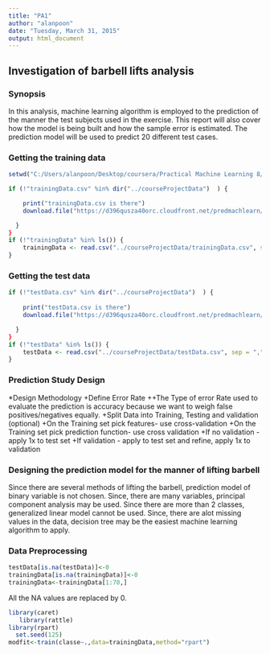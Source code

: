 ```yaml
---
title: "PA1"
author: "alanpoon"
date: "Tuesday, March 31, 2015"
output: html_document
---
```

## Investigation of barbell lifts analysis

### Synopsis

In this analysis, machine learning algorithm is employed to the prediction of the manner the test subjects used in the exercise. This report will also cover how the model is being built and how the sample error is estimated. The prediction model will be used to predict 20 different test cases.

### Getting the training data

```r
setwd("C:/Users/alanpoon/Desktop/coursera/Practical Machine Learning 8/machineLearningGit")

if (!"trainingData.csv" %in% dir("../courseProjectData")  ) {

    print("trainingData.csv is there")
    download.file("https://d396qusza40orc.cloudfront.net/predmachlearn/pml-training.csv", destfile = "../courseProjectData/trainingData.csv")

  }
}
if (!"trainingData" %in% ls()) {
    trainingData <- read.csv("../courseProjectData/trainingData.csv", sep = ",")
}

```

### Getting the test data

```r


if (!"testData.csv" %in% dir("../courseProjectData")  ) {
  
    print("testData.csv is there")
    download.file("https://d396qusza40orc.cloudfront.net/predmachlearn/pml-testing.csv", destfile = "../courseProjectData/testData.csv")

  }
}
if (!"testData" %in% ls()) {
    testData <- read.csv("../courseProjectData/testData.csv", sep = ",")
}

```
### Prediction Study Design
*Design Methodology
+Define Error Rate
++The Type of error Rate used to evaluate the prediction is accuracy because we want to weigh false positives/negatives equally.
+Split Data into Training, Testing and validation (optional)
+On the Training set pick features- use cross-validation
+On the Training set pick prediction function- use cross validation
+If no validation - apply 1x to test set
+If validation - apply to test set and refine, apply 1x to validation



### Designing the prediction model for the manner of lifting barbell
Since there are several methods of lifting the barbell, prediction model of binary variable is not chosen. Since, there are many variables, principal component analysis may be used. Since there are more than 2 classes, generalized linear model cannot be used.
Since, there are alot missing values in the data, decision tree may be the easiest machine learning algorithm to apply.


### Data Preprocessing
```r
testData[is.na(testData)]<-0
trainingData[is.na(trainingData)]<-0
trainingData<-trainingData[1:70,]
```
All the NA values are replaced by 0.

```r
library(caret)
   library(rattle)
library(rpart)
  set.seed(125)
modfit<-train(classe~.,data=trainingData,method="rpart")
```

